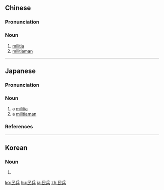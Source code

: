 ==Chinese==
{{zh-forms}}
{{wikipedia|lang=zh}}

===Pronunciation===
{{zh-pron
|m=mínbīng
|c=man4 bing1
|mn=bîn-peng
|cat=n
}}

===Noun===
{{zh-noun}}

# [[militia]] {{gl|army of trained civilians called upon in time of need}}
# [[militiaman]]

{{zh-cat|Intermediate|Military|Occupations}}

----

==Japanese==
{{wikipedia|lang=ja}}
{{ja-kanjitab|みん|へい|k2=ぺい|yomi=o}}

===Pronunciation===
{{ja-pron|みんぺい|y=o|acc=1|acc2=0|acc_ref=DJR,SMK5,NHK|acc2_ref=DJR,NHK}}

===Noun===
{{ja-noun|みんぺい}}

# a [[militia]] {{gl|army of trained civilians called upon in time of need}}
# a [[militiaman]]

===References===
<references/>

{{C|ja|Military|Occupations|sort=みんぺい}}

----

==Korean==
{{ko-hanjatab}}

===Noun===
{{ko-noun|hangeul=민병|mr=minbyŏng|y=minpyeng}}

# {{hanja form of|민병|[[militia]]; [[militiaman]]}}

[[ko:民兵]]
[[hu:民兵]]
[[ja:民兵]]
[[zh:民兵]]